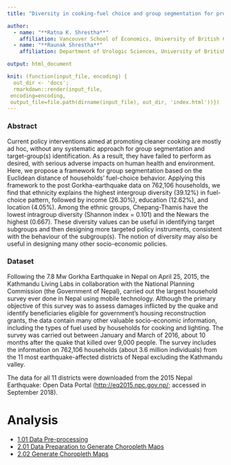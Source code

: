 ```yaml
---
title: "Diversity in cooking-fuel choice and group segmentation for promoting cleaner cooking"

author:
  - name: "**Ratna K. Shrestha**"
    affiliation: Vancouver School of Economics, University of British Columbia
  - name: "**Raunak Shrestha**"
    affiliation: Department of Urologic Sciences, University of British Columbia; Vancouver Prostate Centre

output: html_document

knit: (function(input_file, encoding) {
  out_dir <- 'docs';
  rmarkdown::render(input_file,
 encoding=encoding,
 output_file=file.path(dirname(input_file), out_dir, 'index.html'))})
---
```


### Abstract
Current policy interventions aimed at promoting cleaner cooking are mostly ad hoc, without any systematic approach for group segmentation and target-group(s) identification. As a result, they have failed to perform as desired, with serious adverse impacts on human health and environment. Here, we propose a framework for group segmentation based on the Euclidean distance of households’ fuel-choice behavior. Applying this framework to the post Gorkha-earthquake data on 762,106 households, we find that ethnicity explains the highest intergroup diversity (39.12%) in fuel-choice pattern, followed by income (26.30%), education (12.62%), and location (4.05%). Among the ethnic groups, Chepang-Thamis have the lowest intragroup diversity (Shannon index = 0.101) and the Newars the highest (0.667). These diversity values can be useful in identifying target subgroups and then designing more targeted policy instruments, consistent with the behaviour of the subgroup(s). The notion of diversity may also be useful in designing many other socio-economic policies.

### Dataset
Following the 7.8 Mw Gorkha Earthquake in Nepal on April 25, 2015, the Kathmandu Living Labs in collaboration with the National Planning Commission (the Government of Nepal), carried out the largest household survey ever done in Nepal using mobile technology. Although the primary objective of this survey was to assess damages inflicted by the quake and identify beneficiaries eligible for government's housing reconstruction grants, the data contain many other valuable socio-economic information, including the types of fuel used by households for cooking and lighting. The survey was carried out between January and March of 2016, about 10 months after the quake that killed over 9,000 people. The survey includes the information on 762,106 households (about 3.6 million individuals) from the 11 most earthquake-affected districts of Nepal excluding the Kathmandu valley. 

The data for all 11 districts were downloaded from the 2015 Nepal Earthquake: Open Data Portal (<http://eq2015.npc.gov.np/>; accessed in September 2018). 

# Analysis

* [1.01 Data Pre-processing](https://raunakms.github.io/diversity_cooking_fuel/01_01_data_preprocess.html){target="_blank"}
* [2.01 Data Preparation to Generate Choropleth Maps](https://raunakms.github.io/diversity_cooking_fuel/02_01_maps_data_preparation.html){target="_blank"}
* [2.02 Generate Choropleth Maps](https://raunakms.github.io/diversity_cooking_fuel/02_02_maps_plot.html){target="_blank"}
